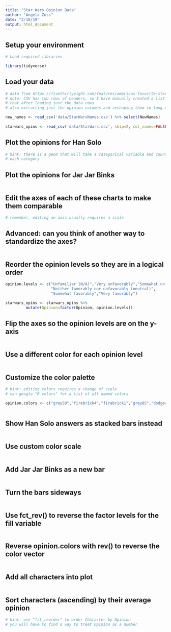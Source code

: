 ```yaml
---
title: "Star Wars Opinion Data"
author: "Angela Zoss"
date: "2/18/19"
output: html_document
---
```


## Setup your environment

```r

# Load required libraries

library(tidyverse)

```

## Load your data

```r

# data from https://fivethirtyeight.com/features/americas-favorite-star-wars-movies-and-least-favorite-characters/
# note: CSV has two rows of headers, so I have manually created a list of headers and am adding
# that after loading just the data rows
# also extracting just the opinion columns and reshaping them to long data format

new_names <- read_csv('data/StarWarsNames.csv') %>% select(NewNames)
  
starwars_opins <- read_csv('data/StarWars.csv', skip=2, col_names=FALSE) %>% setNames(unlist(new_names)) %>% dplyr::select(RespondentID, starts_with("Opinion")) %>% gather("Character","Opinion",-RespondentID) %>% mutate(Character=sub("Opinion","",Character)) %>% na.omit()

```

## Plot the opinions for Han Solo

```r

# hint: there is a geom that will take a categorical variable and count the data points in
# each category


```

## Plot the opinions for Jar Jar Binks

```r


```

## Edit the axes of each of these charts to make them comparable

```r

# remember, editing an axis usually requires a scale


```

## Advanced: can you think of another way to standardize the axes?

```r


```

## Reorder the opinion levels so they are in a logical order

```r

opinion.levels <- c("Unfamiliar (N/A)","Very unfavorably","Somewhat unfavorably",
                    "Neither favorably nor unfavorably (neutral)",
                    "Somewhat favorably","Very favorably")

starwars_opins <- starwars_opins %>% 
         mutate(Opinion=factor(Opinion, opinion.levels))


```

## Flip the axes so the opinion levels are on the y-axis

```r


```

## Use a different color for each opinion level

```r


```

## Customize the color palette

```r

# hint: editing colors requires a change of scale
# can google "R colors" for a list of all named colors

opinion.colors <- c("grey50","firebrick4","firebrick1","grey85","dodgerblue1","dodgerblue4")



```

## Show Han Solo answers as stacked bars instead

```r



```

## Use custom color scale

```r


```

## Add Jar Jar Binks as a new bar

```r


```

## Turn the bars sideways

```r


```

## Use fct_rev() to reverse the factor levels for the fill variable

```r


```

## Reverse opinion.colors with rev() to reverse the color vector

```r



```

## Add all characters into plot

```r



```

## Sort characters (ascending) by their average opinion

```r

# hint: use "fct_reorder" to order Character by Opinion
# you will have to find a way to treat Opinion as a number




```



